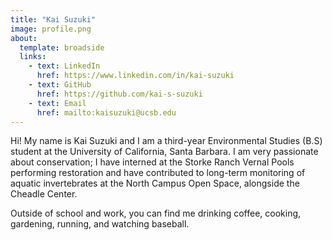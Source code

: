 ```yaml
---
title: "Kai Suzuki"
image: profile.png
about: 
  template: broadside
  links: 
    - text: LinkedIn
      href: https://www.linkedin.com/in/kai-suzuki
    - text: GitHub
      href: https://github.com/kai-s-suzuki
    - text: Email
      href: mailto:kaisuzuki@ucsb.edu
---
```


Hi! My name is Kai Suzuki and I am a third-year Environmental Studies (B.S) student at the University of California, Santa Barbara. I am very passionate about conservation; I have interned at the Storke Ranch Vernal Pools performing restoration and have contributed to long-term monitoring of aquatic invertebrates at the North Campus Open Space, alongside the Cheadle Center.

Outside of school and work, you can find me drinking coffee, cooking, gardening, running, and watching baseball.
